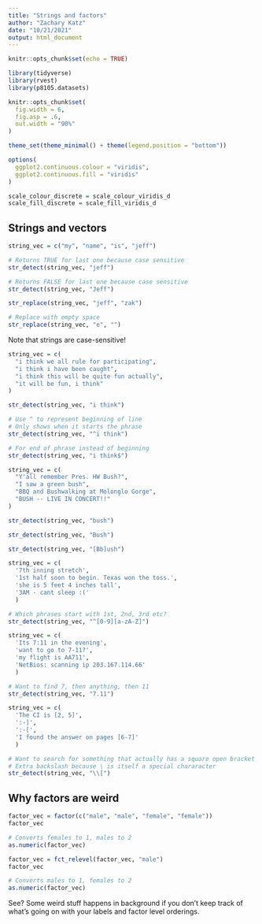 ```yaml
---
title: "Strings and factors"
author: "Zachary Katz"
date: "10/21/2021"
output: html_document
---
```


```r
knitr::opts_chunk$set(echo = TRUE)

library(tidyverse)
library(rvest)
library(p8105.datasets)

knitr::opts_chunk$set(
  fig.width = 6,
  fig.asp = .6,
  out.width = "90%"
)

theme_set(theme_minimal() + theme(legend.position = "bottom"))

options(
  ggplot2.continuous.colour = "viridis",
  ggplot2.continuous.fill = "viridis"
)

scale_colour_discrete = scale_colour_viridis_d
scale_fill_discrete = scale_fill_viridis_d
```

## Strings and vectors

```r
string_vec = c("my", "name", "is", "jeff")

# Returns TRUE for last one because case sensitive
str_detect(string_vec, "jeff")

# Returns FALSE for last one because case sensitive
str_detect(string_vec, "Jeff")

str_replace(string_vec, "jeff", "zak")

# Replace with empty space
str_replace(string_vec, "e", "")
```

Note that strings are case-sensitive!

```r
string_vec = c(
  "i think we all rule for participating",
  "i think i have been caught",
  "i think this will be quite fun actually",
  "it will be fun, i think"
)

str_detect(string_vec, "i think")

# Use ^ to represent beginning of line
# Only shows when it starts the phrase
str_detect(string_vec, "^i think")

# For end of phrase instead of beginning
str_detect(string_vec, "i think$")
```

```r
string_vec = c(
  "Y'all remember Pres. HW Bush?",
  "I saw a green bush",
  "BBQ and Bushwalking at Molonglo Gorge",
  "BUSH -- LIVE IN CONCERT!!"
)

str_detect(string_vec, "bush")

str_detect(string_vec, "Bush")

str_detect(string_vec, "[Bb]ush")
```

```r
string_vec = c(
  '7th inning stretch',
  '1st half soon to begin. Texas won the toss.',
  'she is 5 feet 4 inches tall',
  '3AM - cant sleep :('
  )

# Which phrases start with 1st, 2nd, 3rd etc?
str_detect(string_vec, "^[0-9][a-zA-Z]")
```

```r
string_vec = c(
  'Its 7:11 in the evening',
  'want to go to 7-11?',
  'my flight is AA711',
  'NetBios: scanning ip 203.167.114.66'
  )

# Want to find 7, then anything, then 11
str_detect(string_vec, "7.11")
```

```r
string_vec = c(
  'The CI is [2, 5]',
  ':-]',
  ':-[',
  'I found the answer on pages [6-7]'
  )

# Want to search for something that actually has a square open bracket
# Extra backslash because \ is itself a special chararacter
str_detect(string_vec, "\\[")
```

## Why factors are weird

```r
factor_vec = factor(c("male", "male", "female", "female"))
factor_vec

# Converts females to 1, males to 2
as.numeric(factor_vec)

factor_vec = fct_relevel(factor_vec, "male")
factor_vec

# Converts males to 1, females to 2
as.numeric(factor_vec)
```

See? Some weird stuff happens in background if you don't keep track of what's going on with your labels and factor level orderings.

